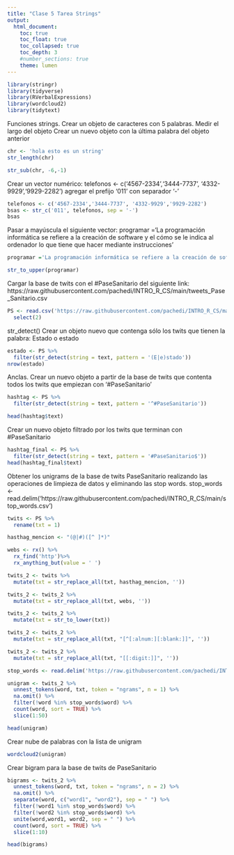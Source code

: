 ```yaml
---
title: "Clase 5 Tarea Strings"
output:
  html_document:
    toc: true
    toc_float: true
    toc_collapsed: true
    toc_depth: 3
    #number_sections: true
    theme: lumen
---
```


```r
library(stringr)
library(tidyverse)
library(RVerbalExpressions)
library(wordcloud2)
library(tidytext)
```

Funciones strings.
Crear un objeto de caracteres con 5 palabras.
Medir el largo del objeto
Crear un nuevo objeto con la última palabra del objeto anterior
```r
chr <- 'hola esto es un string'
str_length(chr)
```

```r
str_sub(chr, -6,-1)
```
Crear un vector numérico:
telefonos <- c('4567-2334','3444-7737', '4332-9929','9929-2282')
agregar el prefijo '011' con separador '-'
```r
telefonos <- c('4567-2334','3444-7737', '4332-9929','9929-2282')
bsas <- str_c('011', telefonos, sep = '-')
bsas
```

Pasar a mayúscula el siguiente vector:
programar ='La programación informática se refiere a la creación de software y el cómo se le indica al ordenador lo que tiene que hacer mediante instrucciones'
```r
programar ='La programación informática se refiere a la creación de software y el cómo se le indica al ordenador lo que tiene que hacer mediante instrucciones'

str_to_upper(programar)

```
Cargar la base de twits con el #PaseSanitario del siguiente link:
https://raw.githubusercontent.com/pachedi/INTRO_R_CS/main/tweets_Pase_Sanitario.csv
```r
PS <- read.csv('https://raw.githubusercontent.com/pachedi/INTRO_R_CS/main/tweets_Pase_Sanitario.csv') %>% 
  select(2)

```

str_detect()
Crear un objeto nuevo que contenga sólo los twits que tienen la palabra:
Estado o estado
```r
estado <- PS %>% 
  filter(str_detect(string = text, pattern = '(E|e)stado'))
nrow(estado)

```
Anclas.
Crear un nuevo objeto a partir de la base de twits que contenta todos los twits que empiezan con '#PaseSanitario'
```r

hashtag <- PS %>% 
  filter(str_detect(string = text, pattern = '^#PaseSanitario'))

head(hashtag$text)

```

Crear un nuevo objeto filtrado por los twits que terminan con #PaseSanitario
```r

hashtag_final <- PS %>% 
  filter(str_detect(string = text, pattern = '#PaseSanitario$'))
head(hashtag_final$text)

```
Obtener los unigrams de la base de twits PaseSanitario realizando las operaciones de limpieza de datos y eliminando las stop words.
stop_words <- read.delim('https://raw.githubusercontent.com/pachedi/INTRO_R_CS/main/stop_words.csv')
```r

twits <- PS %>% 
  rename(txt = 1)

hasthag_mencion <- "(@|#)([^ ]*)" 

webs <- rx() %>% 
  rx_find('http')%>% 
  rx_anything_but(value = ' ') 

twits_2 <- twits %>% 
  mutate(txt = str_replace_all(txt, hasthag_mencion, ''))

twits_2 <- twits_2 %>% 
  mutate(txt = str_replace_all(txt, webs, ''))

twits_2 <- twits_2 %>% 
  mutate(txt = str_to_lower(txt))

twits_2 <- twits_2 %>% 
  mutate(txt = str_replace_all(txt, "[^[:alnum:][:blank:]]", ''))

twits_2 <- twits_2 %>% 
  mutate(txt = str_replace_all(txt, "[[:digit:]]", ''))

stop_words <- read.delim('https://raw.githubusercontent.com/pachedi/INTRO_R_CS/main/stop_words.csv')

unigram <- twits_2 %>% 
  unnest_tokens(word, txt, token = "ngrams", n = 1) %>%
  na.omit() %>%  
  filter(!word %in% stop_words$word) %>% 
  count(word, sort = TRUE) %>%  
  slice(1:50) 

head(unigram)
```
  
Crear nube de palabras con la lista de unigram
```r
wordcloud2(unigram)
```
Crear bigram para la base de twits de PaseSanitario
```r
bigrams <- twits_2 %>% 
  unnest_tokens(word, txt, token = "ngrams", n = 2) %>%
  na.omit() %>% 
  separate(word, c("word1", "word2"), sep = " ") %>% 
  filter(!word1 %in% stop_words$word) %>%
  filter(!word2 %in% stop_words$word) %>% 
  unite(word,word1, word2, sep = " ") %>% 
  count(word, sort = TRUE) %>% 
  slice(1:10)

head(bigrams)

```